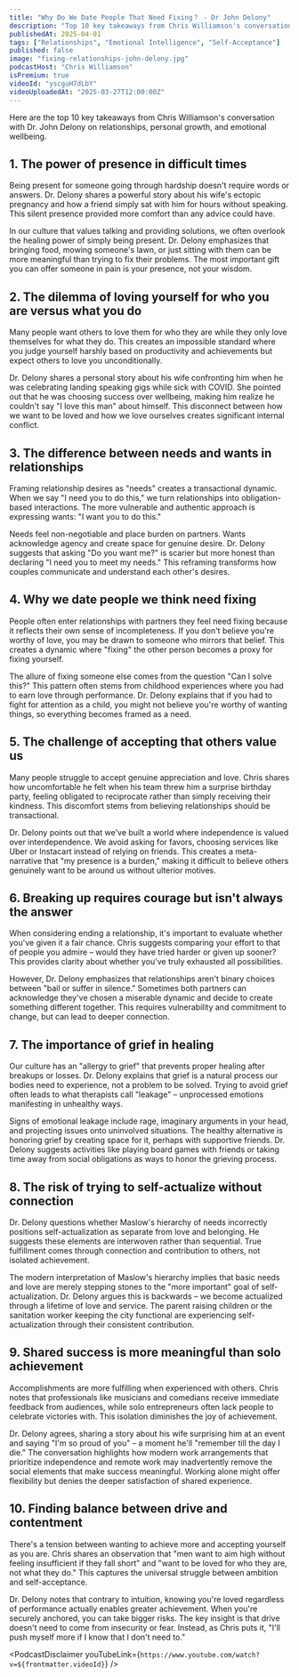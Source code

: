 ```yaml
---
title: "Why Do We Date People That Need Fixing？ - Dr John Delony"
description: "Top 10 key takeaways from Chris Williamson's conversation with Dr. John Delony on relationships, personal growth, and emotional wellbeing."
publishedAt: 2025-04-01
tags: ["Relationships", "Emotional Intelligence", "Self-Acceptance"]
published: false
image: "fixing-relationships-john-delony.jpg"
podcastHost: "Chris Williamson"
isPremium: true
videoId: "yscguH7dLbY"
videoUploadedAt: "2025-03-27T12:00:00Z"
---
```



<PodcastSummaryPageLayout frontmatter={frontmatter}>

Here are the top 10 key takeaways from Chris Williamson's conversation with Dr. John Delony on relationships, personal growth, and emotional wellbeing.

## 1. The power of presence in difficult times

Being present for someone going through hardship doesn't require words or answers. Dr. Delony shares a powerful story about his wife's ectopic pregnancy and how a friend simply sat with him for hours without speaking. This silent presence provided more comfort than any advice could have.

In our culture that values talking and providing solutions, we often overlook the healing power of simply being present. Dr. Delony emphasizes that bringing food, mowing someone's lawn, or just sitting with them can be more meaningful than trying to fix their problems. The most important gift you can offer someone in pain is your presence, not your wisdom.

## 2. The dilemma of loving yourself for who you are versus what you do

Many people want others to love them for who they are while they only love themselves for what they do. This creates an impossible standard where you judge yourself harshly based on productivity and achievements but expect others to love you unconditionally.

Dr. Delony shares a personal story about his wife confronting him when he was celebrating landing speaking gigs while sick with COVID. She pointed out that he was choosing success over wellbeing, making him realize he couldn't say "I love this man" about himself. This disconnect between how we want to be loved and how we love ourselves creates significant internal conflict.

## 3. The difference between needs and wants in relationships

Framing relationship desires as "needs" creates a transactional dynamic. When we say "I need you to do this," we turn relationships into obligation-based interactions. The more vulnerable and authentic approach is expressing wants: "I want you to do this."

Needs feel non-negotiable and place burden on partners. Wants acknowledge agency and create space for genuine desire. Dr. Delony suggests that asking "Do you want me?" is scarier but more honest than declaring "I need you to meet my needs." This reframing transforms how couples communicate and understand each other's desires.

## 4. Why we date people we think need fixing

People often enter relationships with partners they feel need fixing because it reflects their own sense of incompleteness. If you don't believe you're worthy of love, you may be drawn to someone who mirrors that belief. This creates a dynamic where "fixing" the other person becomes a proxy for fixing yourself.

The allure of fixing someone else comes from the question "Can I solve this?" This pattern often stems from childhood experiences where you had to earn love through performance. Dr. Delony explains that if you had to fight for attention as a child, you might not believe you're worthy of wanting things, so everything becomes framed as a need.

## 5. The challenge of accepting that others value us

Many people struggle to accept genuine appreciation and love. Chris shares how uncomfortable he felt when his team threw him a surprise birthday party, feeling obligated to reciprocate rather than simply receiving their kindness. This discomfort stems from believing relationships should be transactional.

Dr. Delony points out that we've built a world where independence is valued over interdependence. We avoid asking for favors, choosing services like Uber or Instacart instead of relying on friends. This creates a meta-narrative that "my presence is a burden," making it difficult to believe others genuinely want to be around us without ulterior motives.

## 6. Breaking up requires courage but isn't always the answer

When considering ending a relationship, it's important to evaluate whether you've given it a fair chance. Chris suggests comparing your effort to that of people you admire – would they have tried harder or given up sooner? This provides clarity about whether you've truly exhausted all possibilities.

However, Dr. Delony emphasizes that relationships aren't binary choices between "bail or suffer in silence." Sometimes both partners can acknowledge they've chosen a miserable dynamic and decide to create something different together. This requires vulnerability and commitment to change, but can lead to deeper connection.

## 7. The importance of grief in healing

Our culture has an "allergy to grief" that prevents proper healing after breakups or losses. Dr. Delony explains that grief is a natural process our bodies need to experience, not a problem to be solved. Trying to avoid grief often leads to what therapists call "leakage" – unprocessed emotions manifesting in unhealthy ways.

Signs of emotional leakage include rage, imaginary arguments in your head, and projecting issues onto uninvolved situations. The healthy alternative is honoring grief by creating space for it, perhaps with supportive friends. Dr. Delony suggests activities like playing board games with friends or taking time away from social obligations as ways to honor the grieving process.

## 8. The risk of trying to self-actualize without connection

Dr. Delony questions whether Maslow's hierarchy of needs incorrectly positions self-actualization as separate from love and belonging. He suggests these elements are interwoven rather than sequential. True fulfillment comes through connection and contribution to others, not isolated achievement.

The modern interpretation of Maslow's hierarchy implies that basic needs and love are merely stepping stones to the "more important" goal of self-actualization. Dr. Delony argues this is backwards – we become actualized through a lifetime of love and service. The parent raising children or the sanitation worker keeping the city functional are experiencing self-actualization through their consistent contribution.

## 9. Shared success is more meaningful than solo achievement

Accomplishments are more fulfilling when experienced with others. Chris notes that professionals like musicians and comedians receive immediate feedback from audiences, while solo entrepreneurs often lack people to celebrate victories with. This isolation diminishes the joy of achievement.

Dr. Delony agrees, sharing a story about his wife surprising him at an event and saying "I'm so proud of you" – a moment he'll "remember till the day I die." The conversation highlights how modern work arrangements that prioritize independence and remote work may inadvertently remove the social elements that make success meaningful. Working alone might offer flexibility but denies the deeper satisfaction of shared experience.

## 10. Finding balance between drive and contentment

There's a tension between wanting to achieve more and accepting yourself as you are. Chris shares an observation that "men want to aim high without feeling insufficient if they fall short" and "want to be loved for who they are, not what they do." This captures the universal struggle between ambition and self-acceptance.

Dr. Delony notes that contrary to intuition, knowing you're loved regardless of performance actually enables greater achievement. When you're securely anchored, you can take bigger risks. The key insight is that drive doesn't need to come from insecurity or fear. Instead, as Chris puts it, "I'll push myself more if I know that I don't need to."

<PodcastDisclaimer
  youTubeLink={`https://www.youtube.com/watch?v=${frontmatter.videoId}`}
/>

</PodcastSummaryPageLayout>
